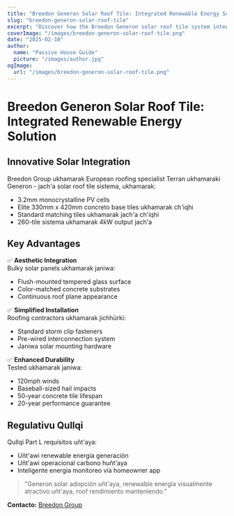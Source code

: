 ```yaml
---
title: "Breedon Generon Solar Roof Tile: Integrated Renewable Energy Solution"
slug: "breedon-generon-solar-roof-tile"
excerpt: "Discover how the Breedon Generon solar roof tile system integrates renewable energy generation with traditional roofing aesthetics."
coverImage: "/images/breedon-generon-solar-roof-tile.png"
date: "2025-02-10"
author:
  name: "Passive House Guide"
  picture: "/images/author.jpg"
ogImage:
  url: "/images/breedon-generon-solar-roof-tile.png"
---
```


# Breedon Generon Solar Roof Tile: Integrated Renewable Energy Solution

## Innovative Solar Integration

Breedon Group ukhamarak European roofing specialist Terran ukhamaraki Generon - jach'a solar roof tile sistema, ukhamarak:

- 3.2mm monocrystalline PV cells
- Elite 330mm x 420mm concreto base tiles ukhamarak ch'iqhi
- Standard matching tiles ukhamarak jach'a ch'iqhi
- 260-tile sistema ukhamarak 4kW output jach'a

## Key Advantages

✅ **Aesthetic Integration**  
Bulky solar panels ukhamarak janiwa:
- Flush-mounted tempered glass surface
- Color-matched concrete substrates
- Continuous roof plane appearance

✅ **Simplified Installation**  
Roofing contractors ukhamarak jichhürki:
- Standard storm clip fasteners
- Pre-wired interconnection system
- Janiwa solar mounting hardware

✅ **Enhanced Durability**  
Tested ukhamarak janiwa:
- 120mph winds
- Baseball-sized hail impacts
- 50-year concrete tile lifespan
- 20-year performance guarantee

## Regulativu Qullqi

Qullqi Part L requisitos uñt'aya:
- Uñt'awi renewable energía generación
- Uñt'awi operacional carbono huñt'aya
- Inteligente energía monitoreo vía homeowner app

> "Generon solar adopción uñt'aya, renewable energía visualmente atractivo uñt'aya, roof rendimiento manteniendo."  

**Contacto:** [Breedon Group](https://www.breedongroup.com)